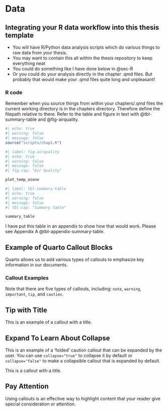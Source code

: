 # Data {#sec-data}
## Integrating your R data workflow into this thesis template
- You will have R/Python data analysis scripts which do various things to raw data from your thesis.
- You may want to contain this all within the thesis repository to keep everything neat
- You could do something like I have done below in @sec-R
- Or you could do your analysis directly in the chapter .qmd files. But probably that would make your .qmd files quite long and unpleasant!

### R code {#sec-R}
Remember when you source things from within your chapters/.qmd files the current working directory is in the chapters directory. Therefore define the filepath relative to there. Refer to the table and figure in text with @tbl-summary-table and @fig-airquality.

```r
#| echo: true
#| warning: false
#| message: false
source("scripts/chap1.R")
```

```r
#| label: fig-airquality
#| echo: true
#| warning: false
#| message: false
#| fig-cap: "Air Quality"

plot_temp_ozone
```

```r
#| label: tbl-summary-table
#| echo: true
#| warning: false
#| message: false
#| tbl-cap: "Summary Table"

summary_table
```

I have put this table in an appendix to show how that would work. Please see Appendix A @tbl-appendix-summary-table. 

## Example of Quarto Callout Blocks

Quarto allows us to add various types of callouts to emphasize key information in our documents.

### Callout Examples

::: {.callout-note}
Note that there are five types of callouts, including:
`note`, `warning`, `important`, `tip`, and `caution`.
:::

::: {.callout-tip}
## Tip with Title

This is an example of a callout with a title.
:::

::: {.callout-caution collapse="true"}
## Expand To Learn About Collapse

This is an example of a 'folded' caution callout that can be expanded by the user. You can use `collapse="true"` to collapse it by default or `collapse="false"` to make a collapsible callout that is expanded by default.
:::

::: {.callout-tip title="Tip with Title"}
This is a callout with a title.
:::


::: {.callout-note appearance="simple"}

## Pay Attention

Using callouts is an effective way to highlight content that your reader give special consideration or attention.

:::
